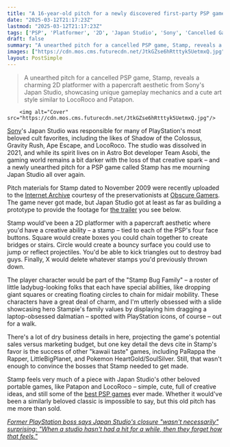```yaml
---
title: "A 16-year-old pitch for a newly discovered first-party PSP game has me mourning the death of PlayStation's Japan Studio all over again"
date: "2025-03-12T21:17:23Z"
lastmod: "2025-03-12T21:17:23Z"
tags: ['PSP', 'Platformer', '2D', 'Japan Studio', 'Sony', 'Cancelled Game', 'Papercraft']
draft: false
summary: "A unearthed pitch for a cancelled PSP game, Stamp, reveals a charming 2D platformer with a papercraft aesthetic from Sony's Japan Studio, showcasing unique gameplay mechanics and a cute art style similar to LocoRoco and Patapon."
images: ["https://cdn.mos.cms.futurecdn.net/JtkGZse6hRtttyk5UetmxQ.jpg"]
layout: PostSimple
---
```

> A unearthed pitch for a cancelled PSP game, Stamp, reveals a charming 2D platformer with a papercraft aesthetic from Sony's Japan Studio, showcasing unique gameplay mechanics and a cute art style similar to LocoRoco and Patapon.


        <img alt="Cover" src="https://cdn.mos.cms.futurecdn.net/JtkGZse6hRtttyk5UetmxQ.jpg"/>
        
[Sony](https://www.gamesradar.com/tag/sony/)'s Japan Studio was responsible for many of PlayStation's most beloved cult favorites, including the likes of Shadow of the Colossus, Gravity Rush, Ape Escape, and LocoRoco. The studio was dissolved in 2021, and while its spirit lives on in Astro Bot developer Team Asobi, the gaming world remains a bit darker with the loss of that creative spark – and a newly unearthed pitch for a PSP game called Stamp has me mourning Japan Studio all over again.

Pitch materials for Stamp dated to November 2009 were recently uploaded to the [Internet Archive](https://archive.org/details/STAMP_NovGLM20091118US) courtesy of the preservationists at [Obscure Gamers](https://www.obscuregamers.com/articles/). The game never got made, but Japan Studio got at least as far as building a prototype to provide the footage for [the trailer](https://www.youtube.com/watch?v=NUrfsUM_CX4) you see below.

Stamp would've been a 2D platformer with a papercraft aesthetic where you'd have a creative ability – a stamp – tied to each of the PSP's four face buttons. Square would create boxes you could chain together to create bridges or stairs. Circle would create a bouncy surface you could use to jump or reflect projectiles. You'd be able to kick triangles out to destroy bad guys. Finally, X would delete whatever stamps you'd previously thrown down.

The player character would be part of the "Stamp Bug Family" – a roster of little ladybug-looking folks that each have special abilities, like dropping giant squares or creating floating circles to chain for midair mobility. These characters have a great deal of charm, and I'm utterly obsessed with a slide showcasing hero Stampie's family values by displaying him dragging a laptop-obsessed dalmatian – spotted with PlayStation icons, of course – out for a walk.

There's a lot of dry business details in here, projecting the game's potential sales versus marketing budget, but one key detail the devs cite in Stamp's favor is the success of other "kawaii taste" games, including PaRappa the Rapper, LittleBigPlanet, and Pokemon HeartGold/SoulSilver. Still, that wasn't enough to convince the bosses that Stamp needed to get made.

Stamp feels very much of a piece with Japan Studio's other beloved portable games, like Patapon and LocoRoco – simple, cute, full of creative ideas, and still some of the [best PSP games](https://www.gamesradar.com/best-psp-games/) ever made. Whether it would've been a similarly beloved classic is impossible to say, but this old pitch has me more than sold.

[<em>Former PlayStation boss says Japan Studio's closure "wasn't necessarily" surprising: "When a studio hasn't had a hit for a while, then they forget how that feels."</em>](https://www.gamesradar.com/games/former-playstation-boss-says-japan-studios-closure-wasnt-necessarily-surprising-when-a-studio-hasnt-had-a-hit-for-a-while-then-they-forget-how-that-feels/)
        